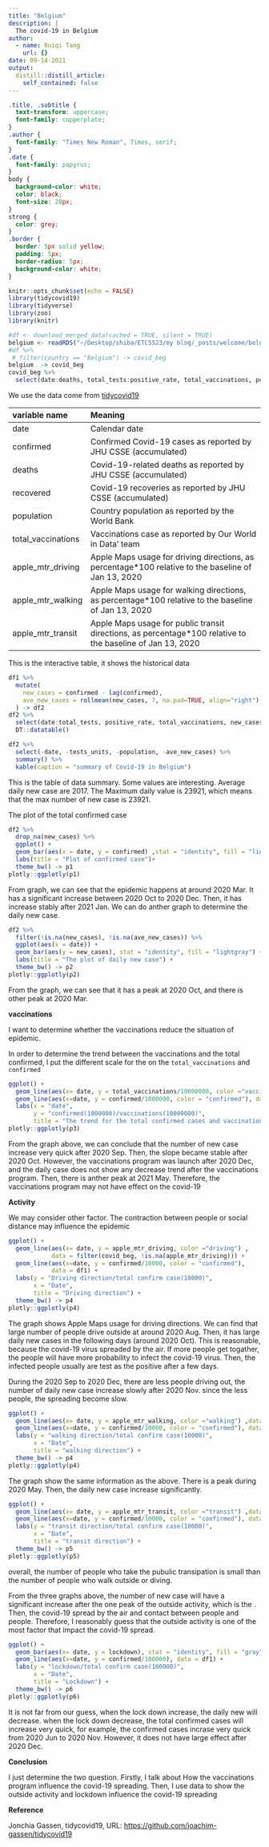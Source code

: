 ```yaml
---
title: "Belgium"
description: |
  The covid-19 in Belgium
author:
  - name: Ruiqi Tang
    url: {}
date: 09-14-2021
output:
  distill::distill_article:
    self_contained: false
---
```


```css
.title, .subtitle {
  text-transform: uppercase;
  font-family: copperplate;
}
.author {
  font-family: "Times New Roman", Times, serif;
}
.date {
  font-family: papyrus;
}
body {
  background-color: white;
  color: black;
  font-size: 20px;
}
strong {
  color: grey;
}
.border {
  border: 5px solid yellow;
  padding: 5px;
  border-radius: 5px;
  background-color: white;
}

```

```r
knitr::opts_chunk$set(echo = FALSE)
library(tidycovid19)
library(tidyverse)
library(zoo)
library(knitr)

#df <- download_merged_data(cached = TRUE, silent = TRUE)
belgium <- readRDS("~/Desktop/shiba/ETC5523/my blog/_posts/welcome/belgium.rds")
#df %>%
 # filter(country == "Belgium") -> covid_beg
belgium  -> covid_beg
covid_beg %>%
  select(date:deaths, total_tests:positive_rate, total_vaccinations, population) -> df1

```

We use the data come from [tidycovid19](https://github.com/joachim-gassen/tidycovid19)

|variable name    |Meaning                                                       |
|:----------------|:-------------------------------------------------------------|
|date             |Calendar date                                                 |
|confirmed        |Confirmed Covid-19 cases as reported by JHU CSSE (accumulated)|
|deaths           |Covid-19-related deaths as reported by JHU CSSE (accumulated) |
|recovered        |Covid-19 recoveries as reported by JHU CSSE (accumulated)     |
|population       |Country population as reported by the World Bank              |
|total_vaccinations|Vaccinations case as reported by Our World in Data’ team     |
|apple_mtr_driving|Apple Maps usage for driving directions, as percentage*100 relative to the baseline of Jan 13, 2020|
|apple_mtr_walking|Apple Maps usage for walking directions, as percentage*100 relative to the baseline of Jan 13, 2020|
|apple_mtr_transit|Apple Maps usage for public transit directions, as percentage*100 relative to the baseline of Jan 13, 2020|


This is the interactive table, it shows the historical data 


```r
df1 %>%
  mutate(
    new_cases = confirmed - lag(confirmed),
    ave_new_cases = rollmean(new_cases, 7, na.pad=TRUE, align="right"),
  ) -> df2
df2 %>%
  select(date:total_tests, positive_rate, total_vaccinations, new_cases) %>%
  DT::datatable()
```

```r
df2 %>%
  select(-date, -tests_units, -population, -ave_new_cases) %>%
  summary() %>%
  kable(caption = "summary of Covid-19 in Belgium")
```

This is the table of data summary. Some values are interesting. Average daily new case are 2017. The Maximum daily value is 23921, which means that the max number of new case is 23921.


The plot of the total confirmed case

```r
df2 %>%
  drop_na(new_cases) %>%
  ggplot() +
  geom_bar(aes(x = date, y = confirmed) ,stat = "identity", fill = "lightblue") +
  labs(title = "Plot of confirmed case")+
  theme_bw() -> p1
plotly::ggplotly(p1)
```

From graph, we can see that the epidemic happens at around 2020 Mar. It has a significant increase between 2020 Oct to 2020 Dec. Then, it has increase stably after 2021 Jan. We can do anther graph to determine the daily new case.

```r
df2 %>%
  filter(!is.na(new_cases), !is.na(ave_new_cases)) %>%
  ggplot(aes(x = date)) +
  geom_bar(aes(y = new_cases), stat = "identity", fill = "lightgray") +
  labs(title = "The plot of daily new case") +
  theme_bw() -> p2
plotly::ggplotly(p2)
```

From the graph, we can see that it has a peak at 2020 Oct, and there is other peak at 2020 Mar.

__vaccinations__

I want to determine whether the vaccinations reduce the situation of epidemic.

In order to determine the trend between the vaccinations and the total confirmed, I put the different scale for the on the `total_vaccinations` and `confirmed`


```r
ggplot() +
  geom_line(aes(x= date, y = total_vaccinations/10000000, color ="vaccinations") ,data = filter(df2, !is.na(total_vaccinations))) +
  geom_line(aes(x=date, y = confirmed/1000000, color = "confirmed"), data = df2) +
  labs(x = "date",
       y = "confirmed(1000000)/vaccinations(10000000)",
       title = "The trend for the total confirmed cases and vaccinations") -> p3
plotly::ggplotly(p3)
```

From the graph above, we can conclude that the number of new case increase very quick after 2020 Sep. Then, the slope became stable after 2020 Oct. However, the vaccinations program was launch after 2020 Dec, and the daily case does not show any decrease trend after the vaccinations program. Then, there is anther peak at 2021 May. Therefore, the vaccinations program may not have effect on the covid-19

__Activity__

We may consider other factor. The contraction between people or social distance may influence the epidemic

```r
ggplot() +
  geom_line(aes(x= date, y = apple_mtr_driving, color ="driving") ,
            data = filter(covid_beg, !is.na(apple_mtr_driving))) +
  geom_line(aes(x=date, y = confirmed/10000, color = "confirmed"), 
            data = df1) +
  labs(y = "Driving direction/total confirm case(10000)",
       x = "Date",
       title = "Driving direction") +
  theme_bw() -> p4
plotly::ggplotly(p4)
```

The graph shows Apple Maps usage for driving directions. We can find that large number of people drive outside at around 2020 Aug. Then, it has large daily new cases in the following days (around 2020 Oct). This is reasonable, because the covid-19 virus spreaded by the air. If more people get togather, the people will have more probability to infect the covid-19 virus. Then, the infected people usually are test as the positive after a few days. 

During the 2020 Sep to 2020 Dec, there are less people driving out, the number of daily new case increase slowly after 2020 Nov. since the less people, the spreading become slow.

```r
ggplot() +
  geom_line(aes(x= date, y = apple_mtr_walking, color ="walking") ,data = filter(covid_beg, !is.na(apple_mtr_walking))) +
  geom_line(aes(x=date, y = confirmed/10000, color = "confirmed"), data = df1) +
  labs(y = "walking direction/total confirm case(10000)",
       x = "Date",
       title = "walking direction") +
  theme_bw() -> p4
plotly::ggplotly(p4)
```

The graph show the same information as the above. There is a peak during 2020 May. Then, the daily new case increase significantly.

```r
ggplot() +
  geom_line(aes(x= date, y = apple_mtr_transit, color ="transit") ,data = filter(covid_beg, !is.na(apple_mtr_transit))) +
  geom_line(aes(x=date, y = confirmed/10000, color = "confirmed"), data = df1) +
  labs(y = "transit direction/total confirm case(10000)",
       x = "Date",
       title = "transit direction") +
  theme_bw() -> p5
plotly::ggplotly(p5)
```

overall, the number of people who take the pubulic transipation is small than the number of people who walk outside or diving.

From the three graphs above, the number of new case will have a significant increase after the one peak of the outside activity, which is the . Then, the covid-19 spread by the air and contact between people and people. Therefore, I reasonably guess that the outside activity is one of the most factor that impact the covid-19 spread.


```r
ggplot() +
  geom_bar(aes(x= date, y = lockdown), stat = "identity", fill = "gray", data = filter(covid_beg, !is.na(soc_dist))) + 
  geom_line(aes(x=date, y = confirmed/100000), data = df1) +
  labs(y = "lockdown/total confirm case(100000)",
       x = "Date",
       title = "Lockdown") +
  theme_bw() -> p6
plotly::ggplotly(p6)
```
It is not far from our guess, when the lock down increase, the daily new will decrease. when the lock down decrease, the total confirmed cases will increase very quick, for example, the confirmed cases incrase very quick from 2020 Jun to 2020 Nov. However, it does not have large effect after 2020 Dec. 

__Conclusion__

I just determine the two question. Firstly, I talk about How the vaccinations program influence the covid-19 spreading. Then, I use data to show the outside activity and lockdown influence the covid-19 spreading


__Reference__

Jonchia Gassen, tidycovid19, URL: [https://github.com/joachim-gassen/tidycovid19](https://github.com/joachim-gassen/tidycovid19)




